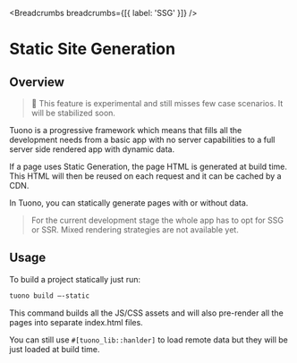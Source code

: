 
<MetaTags
  title="Tuono - Static site Generation"
  canonical="https://tuono.dev/documentation/rendering/static-site-generation"
/>


<Breadcrumbs breadcrumbs={[{ label: 'SSG' }]} />

# Static Site Generation

## Overview

> 🚧 This feature is experimental and still misses few case scenarios. It will be stabilized soon.

Tuono is a progressive framework which means that fills all the development needs from a basic
app with no server capabilities to a full server side rendered app with dynamic data.

If a page uses Static Generation, the page HTML is generated at build time.
This HTML will then be reused on each request and it can be cached by a CDN.

In Tuono, you can statically generate pages with or without data.

> For the current development stage the whole app has to opt for SSG or SSR. Mixed rendering strategies are not available yet.

## Usage

To build a project statically just run:

```sh
tuono build —-static
```

This command builds all the JS/CSS assets and will also pre-render all the pages into separate index.html files.

You can still use `#[tuono_lib::hanlder]` to load remote data but they will be
just loaded at build time.
